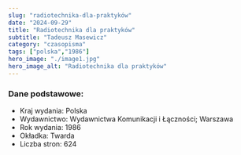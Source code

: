 ```yaml
---
slug: "radiotechnika-dla-praktyków"
date: "2024-09-29"
title: "Radiotechnika dla praktyków"
subtitle: "Tadeusz Masewicz"
category: "czasopisma"
tags: ["polska","1986"]
hero_image: "./image1.jpg"
hero_image_alt: "Radiotechnika dla praktyków"
---
```


### Dane podstawowe:

- Kraj wydania: Polska
- Wydawnictwo: Wydawnictwa Komunikacji i Łączności; Warszawa
- Rok wydania: 1986
- Okładka: Twarda
- Liczba stron: 624
